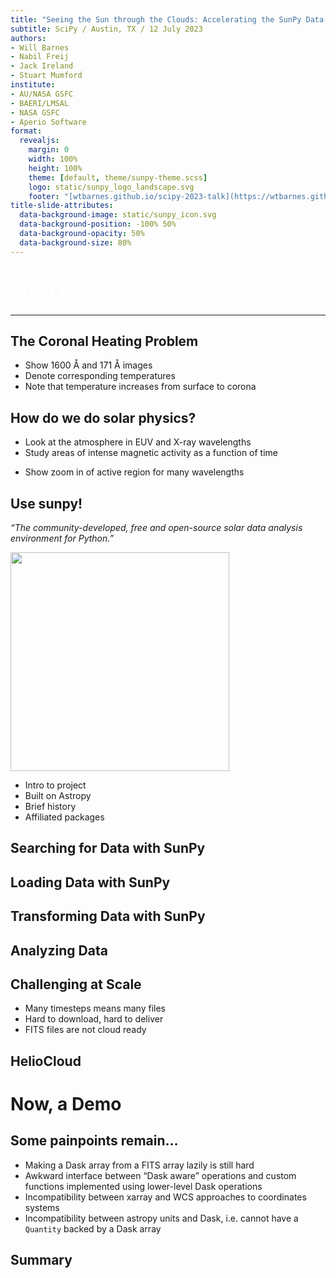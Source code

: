 ```yaml
---
title: "Seeing the Sun through the Clouds: Accelerating the SunPy Data Analysis Ecosystem with Dask"
subtitle: SciPy / Austin, TX / 12 July 2023
authors:
- Will Barnes
- Nabil Freij
- Jack Ireland
- Stuart Mumford
institute:
- AU/NASA GSFC
- BAERI/LMSAL
- NASA GSFC
- Aperio Software
format:
  revealjs:
    margin: 0
    width: 100%
    height: 100%
    theme: [default, theme/sunpy-theme.scss]
    logo: static/sunpy_logo_landscape.svg
    footer: "[wtbarnes.github.io/scipy-2023-talk](https://wtbarnes.github.io/scipy-2023-talk)"
title-slide-attributes: 
  data-background-image: static/sunpy_icon.svg
  data-background-position: -100% 50%
  data-background-opacity: 50%
  data-background-size: 80%
---
```


# <span style="color:white;">What is solar physics?</span> {background-video="static/heliophysics_fleet_capture_erup_cme_1280x720.mp4" background-video-loop="true" background-video-muted="true"}

---

## The Coronal Heating Problem

::: {.notes}
- Show 1600 Å and 171 Å images
- Denote corresponding temperatures
- Note that temperature increases from surface to corona
:::

## How do we do solar physics?

- Look at the atmosphere in EUV and X-ray wavelengths
- Study areas of intense magnetic activity as a function of time

::: {.notes}
- Show zoom in of active region for many wavelengths
:::

## Use sunpy!

*“The community-developed, free and open-source solar data analysis environment for Python.”*

![](static/tour.svg){fig-align="center" height="25em"}

::: {.notes}
- Intro to project
- Built on Astropy
- Brief history
- Affiliated packages
:::

## Searching for Data with SunPy

## Loading Data with SunPy

## Transforming Data with SunPy

## Analyzing Data

## Challenging at Scale

- Many timesteps means many files
- Hard to download, hard to deliver
- FITS files are not cloud ready

## HelioCloud

# Now, a Demo

## Some painpoints remain...

- Making a Dask array from a FITS array lazily is still hard
- Awkward interface between "Dask aware" operations and custom functions implemented using lower-level Dask operations
- Incompatibility between xarray and WCS approaches to coordinates systems
- Incompatibility between astropy units and Dask, i.e. cannot have a `Quantity` backed by a Dask array

## Summary

